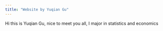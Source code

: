 ```yaml
---
title: "Website by Yuqian Gu"
---
```


Hi this is Yuqian Gu, nice to meet you all, I major in statistics and economics
